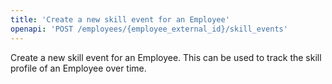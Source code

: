 ```yaml
---
title: 'Create a new skill event for an Employee'
openapi: 'POST /employees/{employee_external_id}/skill_events'
---
```


Create a new skill event for an Employee. This can be used to track the skill profile of an Employee over time.
